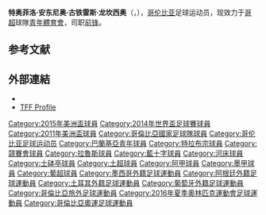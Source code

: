 {{noteta|G1=足球}}{{infobox Football biography
| name                = 特奥菲洛·古铁雷斯<br>Teófilo Gutiérrez
| image               = Teófilo Gutiérrez (cropped).jpg
| image_size          = 200
| caption             = 
| fullname            = 特奥菲洛·安东尼奥·古铁雷斯·龙坎西奥
| birth_date          = {{birth date and age|1985|5|17|df=y}}
| birth_place         = [[哥伦比亚|哥伦比亚]][[巴兰基亚|巴兰基亚]]
| height              = {{height|m|1.80}}
| position            = 前锋
| currentclub         = [[巴蘭基亞青年體育俱樂部|青年體育會]]
| clubnumber          = 29
| youthyears1         = 
| youthclubs1         =
| years1              = 2006年
| years2              = 2007–2009年
| years3              = 2010–2011年
| years4              = 2011–2012年
| years5              = 2012年
| years6              = 2012年
| years7              = 2012–2013年
| years8              = 2013–2015年
| years9              = 2015–2017年
| years10             = 2016–2017年
| years11             = 2017年–
| clubs1              = [[巴兰基亚足球俱乐部|巴兰基亚]]
| clubs2              = [[巴兰基亚青年体育俱乐部|巴兰基亚青年]]
| clubs3              = [[特拉布宗体育|特拉布宗体育]]
| clubs4              = [[阿韦亚内达竞赛俱乐部|竞赛队]]
| clubs5              = → [[拉努斯竞技俱乐部|拉努斯]] (租借)
| clubs6              = → [[巴兰基亚青年体育俱乐部|巴兰基亚青年]] (租借)
| clubs7              = [[蓝十字足球俱乐部|蓝十字]]
| clubs8              = [[河床竞技俱乐部|河床]]
| clubs9              = [[葡萄牙體育俱樂部|士砵亭]]
| clubs10              = → [[羅薩里奧中央|羅沙里奧中央]] (租借)
| clubs11              = [[巴蘭基亞青年體育俱樂部|青年體育會]]
| caps1               = 40
| caps2               = 75
| caps3               = 16
| caps4               = 40
| caps5               = 2
| caps6               = 18
| caps7               = 21
| caps8               = 47
| caps9               = 23
| caps10              = 21
| caps11              = 45
| goals1              = 16
| goals2              = 42
| goals3              = 8
| goals4              = 22
| goals5              = 1
| goals6              = 5
| goals7              = 6
| goals8              = 22
| goals9              = 11
| goals10             = 5
| goals11             = 17
| nationalyears1      = 2009年–
| nationalteam1       = [[哥伦比亚国家足球队|哥伦比亚]]
| nationalcaps1       = 52
| nationalgoals1      = 15
| club-update         = 2018年12月9日
| nationalteam-update = 2017年10月6日
}}
'''特奥菲洛·安东尼奥·古铁雷斯·龙坎西奥'''（{{lang-es|'''Teófilo Antonio Gutiérrez Roncancio'''}}，{{bd|1985年|5月17日|||catIdx=Gutiérrez}}），[[哥伦比亚|哥伦比亚]]足球运动员，现效力于[[哥超|哥超]]球隊[[巴蘭基亞青年體育俱樂部|青年體育會]]，司职[[前锋|前锋]]。

==参考文献==
{{reflist}}

==外部連結==
{{commons category|Teófilo Gutiérrez}}
*{{NFT player|pid=31647}}
*[http://www.tff.org/Default.aspx?pageId=30&kisiId=1305548 TFF Profile] {{Wayback|url=http://www.tff.org/Default.aspx?pageId=30&kisiId=1305548 |date=20200508070234 }}

{{2014年世界杯足球赛哥伦比亚参赛名单}}

{{DEFAULTSORT:Gutiérrez}}
[[Category:2015年美洲盃球員|Category:2015年美洲盃球員]]
[[Category:2014年世界盃足球賽球員|Category:2014年世界盃足球賽球員]]
[[Category:2011年美洲盃球員|Category:2011年美洲盃球員]]
[[Category:哥倫比亞國家足球隊球員|Category:哥倫比亞國家足球隊球員]]
[[Category:哥伦比亚足球运动员|Category:哥伦比亚足球运动员]]
[[Category:巴蘭基亞青年球員|Category:巴蘭基亞青年球員]]
[[Category:特拉布宗球員|Category:特拉布宗球員]]
[[Category:競賽會球員|Category:競賽會球員]]
[[Category:拉魯斯球員|Category:拉魯斯球員]]
[[Category:藍十字球員|Category:藍十字球員]]
[[Category:河床球員|Category:河床球員]]
[[Category:士砵亭球員|Category:士砵亭球員]]
[[Category:土超球員|Category:土超球員]]
[[Category:阿甲球員|Category:阿甲球員]]
[[Category:墨甲球員|Category:墨甲球員]]
[[Category:葡超球員|Category:葡超球員]]
[[Category:墨西哥外籍足球運動員|Category:墨西哥外籍足球運動員]]
[[Category:阿根廷外籍足球運動員|Category:阿根廷外籍足球運動員]]
[[Category:土耳其外籍足球運動員|Category:土耳其外籍足球運動員]]
[[Category:葡萄牙外籍足球運動員|Category:葡萄牙外籍足球運動員]]
[[Category:哥倫比亞旅外足球運動員|Category:哥倫比亞旅外足球運動員]]
[[Category:2016年夏季奧林匹克運動會足球運動員|Category:2016年夏季奧林匹克運動會足球運動員]]
[[Category:哥倫比亞奧運足球運動員|Category:哥倫比亞奧運足球運動員]]